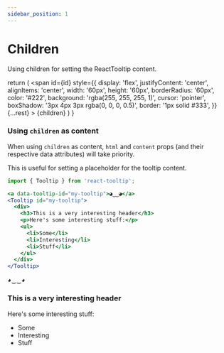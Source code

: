 ```yaml
---
sidebar_position: 1
---
```


# Children

Using children for setting the ReactTooltip content.


  return (
    <span
      id={id}
      style={{
        display: 'flex',
        justifyContent: 'center',
        alignItems: 'center',
        width: '60px',
        height: '60px',
        borderRadius: '60px',
        color: '#222',
        background: 'rgba(255, 255, 255, 1)',
        cursor: 'pointer',
        boxShadow: '3px 4px 3px rgba(0, 0, 0, 0.5)',
        border: '1px solid #333',
      }}
      {...rest}
    >
      {children}
    </span>
  )
}

### Using `children` as content

When using `children` as content, `html` and `content` props (and their respective data attributes) will take priority.

This is useful for setting a placeholder for the tooltip content.

```jsx
import { Tooltip } from 'react-tooltip';

<a data-tooltip-id="my-tooltip">◕‿‿◕</a>
<Tooltip id="my-tooltip">
  <div>
    <h3>This is a very interesting header</h3>
    <p>Here's some interesting stuff:</p>
    <ul>
      <li>Some</li>
      <li>Interesting</li>
      <li>Stuff</li>
    </ul>
  </div>
</Tooltip>
```

<div style={{ display: 'flex', columnGap: '16px', justifyContent: 'center', paddingTop: '18px' }}>
  <TooltipAnchor data-tooltip-id="my-tooltip">◕‿‿◕</TooltipAnchor>
  <Tooltip id="my-tooltip">
    <div>
      <h3>This is a very interesting header</h3>
      <p>Here's some interesting stuff:</p>
      <ul>
        <li>Some</li>
        <li>Interesting</li>
        <li>Stuff</li>
      </ul>
    </div>
  </Tooltip>
</div>
